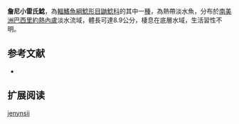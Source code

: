 {{Speciesbox
| name = 詹尼小雷氏鯰
| image = 
| image_width = 250px
| status = NE
| status_system = IUCN3.1
| genus = Rhamdella
| species = jenynsii
| authority = [[Günther|Günther]], 1864
| synonyms = *''Pimelodus jenynsii '',Günther, 1864 
}}

'''詹尼小雷氏鯰'''，為[[輻鰭魚綱|輻鰭魚綱]][[鯰形目|鯰形目]][[鼬鯰科|鼬鯰科]]的其中一[[種|種]]，為熱帶淡水魚，分布於[[南美洲|南美洲]][[巴西|巴西]][[里約熱內盧|里約熱內盧]]淡水流域，體長可達8.9公分，棲息在底層水域，生活習性不明。

==参考文献==
*{{FishBase_species|genus=Rhamdella|species=jenynsii |year=2015|month=7}}

== 扩展阅读 ==
{{refbegin}}
{{wikispecies-inline|Rhamdella jenynsii |詹尼小雷氏鯰}}
{{refend}}
{{Taxonbar|from=Q5547153}}

[[Category:小雷氏鯰屬|jenynsii]]